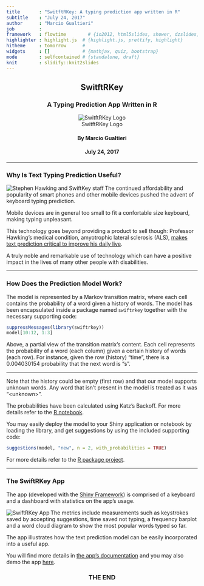 ```yaml
---
title       : "SwitftRKey: A typing prediction app written in R"
subtitle    : "July 24, 2017"
author      : "Marcio Gualtieri"
job         : 
framework   : flowtime        # {io2012, html5slides, shower, dzslides, ...}
highlighter : highlight.js  # {highlight.js, prettify, highlight}
hitheme     : tomorrow      # 
widgets     : []            # {mathjax, quiz, bootstrap}
mode        : selfcontained # {standalone, draft}
knit        : slidify::knit2slides
---
```


<center><h2>SwitftRKey</h2></center>
<center><h3>A Typing Prediction App Written in R</h3></center>
<center>![SwitftRKey Logo](images/swiftrkeylogo.png)</center>
<center><h4>By Marcio Gualtieri</h4></center>
<center><h4>July 24, 2017</h4></center>

--- 

### Why Is Text Typing Prediction Useful?

<img src="./images/stephen_hawking.png"
     alt="Stephen Hawking and SwiftKey staff"
     align="left"/>

<p>
The continued affordability and popularity of smart phones and other mobile devices pushed the advent of keyboard typing prediction.
</p>

<p>
Mobile devices are in general too small to fit a confortable size keyboard, making typing unpleasant.
</p>

<p>
This technology goes beyond providing a product to sell though: Professor Hawking's medical condition, amyotrophic lateral sclerosis (ALS), <a href = "https://blog.swiftkey.com/swiftkey-reveals-role-professor-stephen-hawkings-communication-system/"> makes text prediction critical to improve his daily live</a>.
</p>

<p>
A truly noble and remarkable use of technology which can have a positive impact in the lives of many other people with disabilities.
</p>

--- 

### How Does the Prediction Model Work?

The model is represented by a Markov transition matrix, where each cell contains the probability of a word given a history of words. The model has been encapsulated inside a package named `swiftrkey` together with the necessary supporting code:

```r
suppressMessages(library(swiftrkey))
model[10:12, 1:3]
```

Above, a partial view of the transition matrix's content. Each cell represents the probability of a word (each column) given a certain history of words (each row). For instance, given the row (history) "time", there is a 0.004030154 probability that the next word is "s".

---

Note that the history could be empty (first row) and that our model supports unknown words. Any word that isn't present in the model is treated as it was "&lt;unknown&gt;".

The probabilities have been calculated using Katz's Backoff. For more details refer to the [R notebook](https://marciogualtieri.github.io/SwiftRKey/R/notebook/swiftrkey.html).

You may easily deploy the model to your Shiny application or notebook by loading the library, and get suggestions by using the included supporting code:

```r
suggestions(model, "new", n = 2, with_probabilities = TRUE)
```

For more details refer to the [R package project](https://github.com/marciogualtieri/SwiftRKey/R/model).

---

### The SwiftRKey App

The app (developed with the [Shiny Framework](https://shiny.rstudio.com/)) is comprised of a keyboard and a dashboard with statistics on the app's usage.


<img src="./images/app.png"
     alt="SwiftRKey App"
     align="left"/>

<p>
The metrics include measurements such as keystrokes saved by accepting suggestions, time saved not typing, a frequency barplot and a word cloud diagram to show the most popular words typed so far.
</p>

<p>
The app illustrates how the text prediction model can be easily incorporated into a useful app.
</p>

<p>
You will find more details in <a href = "https://github.com/marciogualtieri/SwiftRKey/R/app">the app's documentation</a> and you may also demo the app <a href="https://marciogualtieri.shinyapps.io/swiftrkey/">here</a>.
</p>

<p>
<center><h3>THE END</h3></center>
</p>
